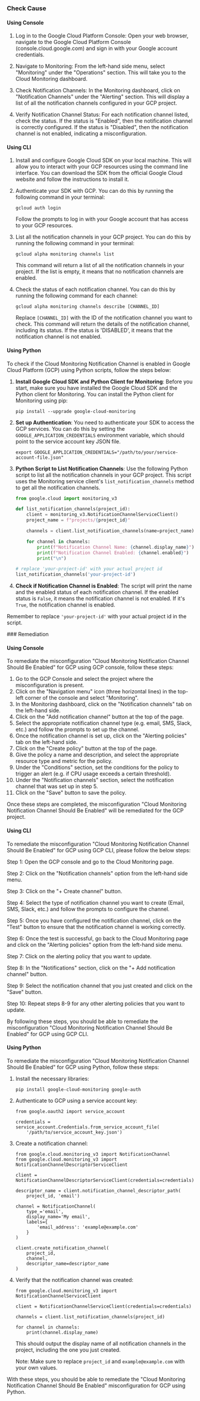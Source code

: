 

<Tabs><Tab title='Cause'>
### Check Cause

#### Using Console

1. Log in to the Google Cloud Platform Console: Open your web browser, navigate to the Google Cloud Platform Console (console.cloud.google.com) and sign in with your Google account credentials.

2. Navigate to Monitoring: From the left-hand side menu, select "Monitoring" under the "Operations" section. This will take you to the Cloud Monitoring dashboard.

3. Check Notification Channels: In the Monitoring dashboard, click on "Notification Channels" under the "Alerting" section. This will display a list of all the notification channels configured in your GCP project.

4. Verify Notification Channel Status: For each notification channel listed, check the status. If the status is "Enabled", then the notification channel is correctly configured. If the status is "Disabled", then the notification channel is not enabled, indicating a misconfiguration.

#### Using CLI

1. Install and configure Google Cloud SDK on your local machine. This will allow you to interact with your GCP resources using the command line interface. You can download the SDK from the official Google Cloud website and follow the instructions to install it.

2. Authenticate your SDK with GCP. You can do this by running the following command in your terminal:
   ```
   gcloud auth login
   ```
   Follow the prompts to log in with your Google account that has access to your GCP resources.

3. List all the notification channels in your GCP project. You can do this by running the following command in your terminal:
   ```
   gcloud alpha monitoring channels list
   ```
   This command will return a list of all the notification channels in your project. If the list is empty, it means that no notification channels are enabled.

4. Check the status of each notification channel. You can do this by running the following command for each channel:
   ```
   gcloud alpha monitoring channels describe [CHANNEL_ID]
   ```
   Replace `[CHANNEL_ID]` with the ID of the notification channel you want to check. This command will return the details of the notification channel, including its status. If the status is 'DISABLED', it means that the notification channel is not enabled.

#### Using Python

To check if the Cloud Monitoring Notification Channel is enabled in Google Cloud Platform (GCP) using Python scripts, follow the steps below:

1. **Install Google Cloud SDK and Python Client for Monitoring**:
   Before you start, make sure you have installed the Google Cloud SDK and the Python client for Monitoring. You can install the Python client for Monitoring using pip:
   ```
   pip install --upgrade google-cloud-monitoring
   ```

2. **Set up Authentication**:
   You need to authenticate your SDK to access the GCP services. You can do this by setting the `GOOGLE_APPLICATION_CREDENTIALS` environment variable, which should point to the service account key JSON file.
   ```
   export GOOGLE_APPLICATION_CREDENTIALS="/path/to/your/service-account-file.json"
   ```

3. **Python Script to List Notification Channels**:
   Use the following Python script to list all the notification channels in your GCP project. This script uses the Monitoring service client's `list_notification_channels` method to get all the notification channels.

   ```python
   from google.cloud import monitoring_v3

   def list_notification_channels(project_id):
       client = monitoring_v3.NotificationChannelServiceClient()
       project_name = f"projects/{project_id}"

       channels = client.list_notification_channels(name=project_name)

       for channel in channels:
           print(f"Notification Channel Name: {channel.display_name}")
           print(f"Notification Channel Enabled: {channel.enabled}")
           print("\n")

   # replace 'your-project-id' with your actual project id
   list_notification_channels('your-project-id')
   ```

4. **Check if Notification Channel is Enabled**:
   The script will print the name and the enabled status of each notification channel. If the enabled status is `False`, it means the notification channel is not enabled. If it's `True`, the notification channel is enabled.

Remember to replace `'your-project-id'` with your actual project id in the script.

</Tab>

<Tab title='Remediation'>
### Remediation

#### Using Console

To remediate the misconfiguration "Cloud Monitoring Notification Channel Should Be Enabled" for GCP using GCP console, follow these steps:

1. Go to the GCP Console and select the project where the misconfiguration is present.
2. Click on the "Navigation menu" icon (three horizontal lines) in the top-left corner of the console and select "Monitoring".
3. In the Monitoring dashboard, click on the "Notification channels" tab on the left-hand side.
4. Click on the "Add notification channel" button at the top of the page.
5. Select the appropriate notification channel type (e.g. email, SMS, Slack, etc.) and follow the prompts to set up the channel.
6. Once the notification channel is set up, click on the "Alerting policies" tab on the left-hand side.
7. Click on the "Create policy" button at the top of the page.
8. Give the policy a name and description, and select the appropriate resource type and metric for the policy.
9. Under the "Conditions" section, set the conditions for the policy to trigger an alert (e.g. if CPU usage exceeds a certain threshold).
10. Under the "Notification channels" section, select the notification channel that was set up in step 5.
11. Click on the "Save" button to save the policy.

Once these steps are completed, the misconfiguration "Cloud Monitoring Notification Channel Should Be Enabled" will be remediated for the GCP project.

#### Using CLI

To remediate the misconfiguration "Cloud Monitoring Notification Channel Should Be Enabled" for GCP using GCP CLI, please follow the below steps:

Step 1: Open the GCP console and go to the Cloud Monitoring page.

Step 2: Click on the "Notification channels" option from the left-hand side menu.

Step 3: Click on the "+ Create channel" button.

Step 4: Select the type of notification channel you want to create (Email, SMS, Slack, etc.) and follow the prompts to configure the channel.

Step 5: Once you have configured the notification channel, click on the "Test" button to ensure that the notification channel is working correctly.

Step 6: Once the test is successful, go back to the Cloud Monitoring page and click on the "Alerting policies" option from the left-hand side menu.

Step 7: Click on the alerting policy that you want to update.

Step 8: In the "Notifications" section, click on the "+ Add notification channel" button.

Step 9: Select the notification channel that you just created and click on the "Save" button.

Step 10: Repeat steps 8-9 for any other alerting policies that you want to update.

By following these steps, you should be able to remediate the misconfiguration "Cloud Monitoring Notification Channel Should Be Enabled" for GCP using GCP CLI.

#### Using Python

To remediate the misconfiguration "Cloud Monitoring Notification Channel Should Be Enabled" for GCP using Python, follow these steps:

1. Install the necessary libraries:
   ```
   pip install google-cloud-monitoring google-auth
   ```

2. Authenticate to GCP using a service account key:
   ```
   from google.oauth2 import service_account

   credentials = service_account.Credentials.from_service_account_file(
       '/path/to/service_account_key.json')
   ```

3. Create a notification channel:
   ```
   from google.cloud.monitoring_v3 import NotificationChannel
   from google.cloud.monitoring_v3 import NotificationChannelDescriptorServiceClient

   client = NotificationChannelDescriptorServiceClient(credentials=credentials)

   descriptor_name = client.notification_channel_descriptor_path(
       project_id, 'email')

   channel = NotificationChannel(
       type_='email',
       display_name='My email',
       labels={
           'email_address': 'example@example.com'
       }
   )

   client.create_notification_channel(
       project_id,
       channel,
       descriptor_name=descriptor_name
   )
   ```

4. Verify that the notification channel was created:
   ```
   from google.cloud.monitoring_v3 import NotificationChannelServiceClient

   client = NotificationChannelServiceClient(credentials=credentials)

   channels = client.list_notification_channels(project_id)

   for channel in channels:
       print(channel.display_name)
   ```

   This should output the display name of all notification channels in the project, including the one you just created.

   Note: Make sure to replace `project_id` and `example@example.com` with your own values.

With these steps, you should be able to remediate the "Cloud Monitoring Notification Channel Should Be Enabled" misconfiguration for GCP using Python.


</Tab>
</Tabs>